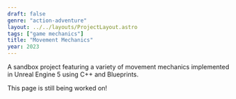 ```yaml
---
draft: false
genre: "action-adventure"
layout: ../../layouts/ProjectLayout.astro
tags: ["game mechanics"]
title: "Movement Mechanics"
year: 2023
---
```


<div class="flexbox-vertical note">
  A sandbox project featuring a variety of movement mechanics implemented in Unreal Engine 5 using C++ and Blueprints.
</div>

This page is still being worked on!
